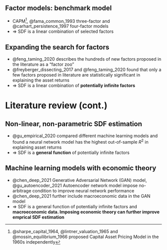 ## Factor models: benchmark model
  - CAPM^[@sharpe_capital_1964, @lintner_valuation_1965 and
    @mossin_equilibrium_1966 proposed Capital Asset Pricing
    Model in the 1960s independently],
    @fama_common_1993 three-factor and
    @carhart_persistence_1997 four-factor models
  - $\Rightarrow$ SDF is a linear combination of selected factors

## Expanding the search for factors
  - @feng_taming_2020 describes the hundreds of new factors
    proposed in the literature as a "factor zoo"
  - @freyberger_dissecting_2017 and @feng_taming_2020 found
    that only a few factors proposed in literature are
    statistically significant in explaining the asset
    returns
  - $\Rightarrow$ SDF is a linear combination of
    **potentially infinite factors**

# Literature review (cont.)

## Non-linear, non-parametric SDF estimation
  - @gu_empirical_2020 compared different machine learning
    models and found a neural network model has the highest
    out-of-sample $R^2$ in explaining asset returns
  - $\Rightarrow$ SDF is a **general function** of potentially
    infinite factors

## Machine learning models with economic theory
  - @chen_deep_2021 Generative Adversarial Network (GAN)
    model, @gu_autoencoder_2021 Autoencoder network model
    impose no-arbitrage condition to improve neural network
    performance
  - @chen_deep_2021 further include macroeconomic data in
    the GAN model  
  - $\Rightarrow$ SDF is a general function of potentially
    infinite factors and **macroeconomic data.
    Imposing economic theory
    can further improve emprical SDF estimation**
